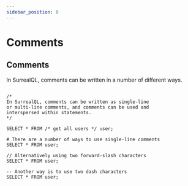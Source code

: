 ```yaml
---
sidebar_position: 8
---
```


# Comments

## Comments

In SurrealQL, comments can be written in a number of different ways.

```surql

/*
In SurrealQL, comments can be written as single-line
or multi-line comments, and comments can be used and
interspersed within statements.
*/

SELECT * FROM /* get all users */ user;

# There are a number of ways to use single-line comments
SELECT * FROM user;

// Alternatively using two forward-slash characters
SELECT * FROM user;

-- Another way is to use two dash characters
SELECT * FROM user;

```
